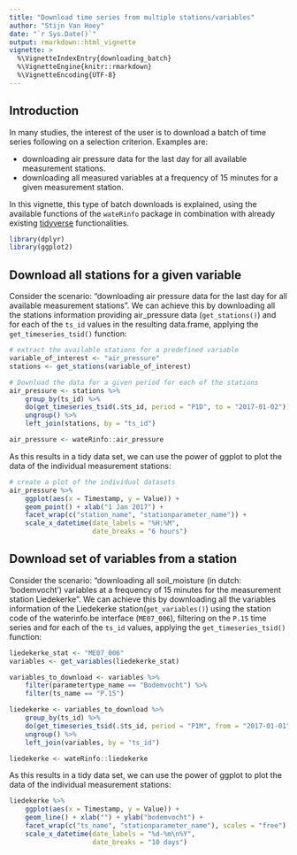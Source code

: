```yaml
---
title: "Download time series from multiple stations/variables"
author: "Stijn Van Hoey"
date: "`r Sys.Date()`"
output: rmarkdown::html_vignette
vignette: >
  %\VignetteIndexEntry{downloading_batch}
  %\VignetteEngine{knitr::rmarkdown}
  %\VignetteEncoding{UTF-8}
---
```


## Introduction

In many studies, the interest of the user is to download a batch of time series following on a selection criterion. Examples are:

* downloading air pressure data for the last day for all available measurement stations. 
* downloading all measured variables at a frequency of 15 minutes for a given measurement station.

In this vignette, this type of batch downloads is explained, using the available functions of the `wateRinfo` package in combination with already existing [tidyverse](https://www.tidyverse.org/) functionalities.

```r
library(dplyr)
library(ggplot2)
```

## Download all stations for a given variable

Consider the scenario: "downloading air pressure data for the last day for all available measurement stations". We can achieve this by downloading all the stations information providing air_pressure data (`get_stations()`) and for each of the `ts_id` values in the resulting data.frame, applying the `get_timeseries_tsid()` function:

```r
# extract the available stations for a predefined variable
variable_of_interest <- "air_pressure"
stations <- get_stations(variable_of_interest)

# Download the data for a given period for each of the stations
air_pressure <- stations %>%
    group_by(ts_id) %>%
    do(get_timeseries_tsid(.$ts_id, period = "P1D", to = "2017-01-02")) %>%
    ungroup() %>%
    left_join(stations, by = "ts_id")
```

```r
air_pressure <- wateRinfo::air_pressure
```

As this results in a tidy data set, we can use the power of ggplot to plot the data of the individual measurement stations:

```r
# create a plot of the individual datasets
air_pressure %>% 
    ggplot(aes(x = Timestamp, y = Value)) + 
    geom_point() + xlab("1 Jan 2017") + 
    facet_wrap(c("station_name", "stationparameter_name")) + 
    scale_x_datetime(date_labels = "%H:%M",
                     date_breaks = "6 hours")
```

## Download set of variables from a station

Consider the scenario: "downloading all soil_moisture (in dutch: 'bodemvocht') variables at a frequency of 15 minutes for the measurement station Liedekerke". We can achieve this by downloading all the variables information of the Liedekerke station(`get_variables()`) using the station code of the waterinfo.be interface (`ME07_006`), filtering on the `P.15` time series and for each of the `ts_id` values, applying the `get_timeseries_tsid()` function:

```r
liedekerke_stat <- "ME07_006"
variables <- get_variables(liedekerke_stat)

variables_to_download <- variables %>% 
    filter(parametertype_name == "Bodemvocht") %>%
    filter(ts_name == "P.15")

liedekerke <- variables_to_download %>%
    group_by(ts_id) %>%
    do(get_timeseries_tsid(.$ts_id, period = "P1M", from = "2017-01-01")) %>%
    ungroup() %>%
    left_join(variables, by = "ts_id")
```

```r
liedekerke <- wateRinfo::liedekerke
```

As this results in a tidy data set, we can use the power of ggplot to plot the data of the individual measurement stations:

```r
liedekerke %>% 
    ggplot(aes(x = Timestamp, y = Value)) + 
    geom_line() + xlab("") + ylab("bodemvocht") + 
    facet_wrap(c("ts_name", "stationparameter_name"), scales = "free") +
    scale_x_datetime(date_labels = "%d-%m\n%Y",
                     date_breaks = "10 days")    
```
